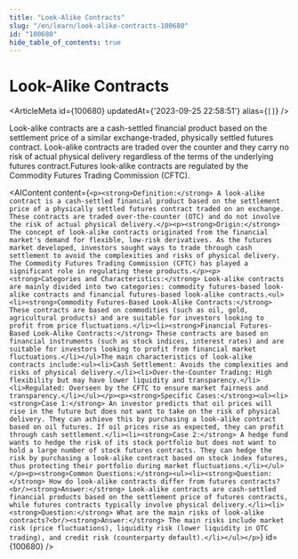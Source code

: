 ```yaml
---
title: "Look-Alike Contracts"
slug: "/en/learn/look-alike-contracts-100680"
id: "100680"
hide_table_of_contents: true
---
```



# Look-Alike Contracts

<ArticleMeta id={100680} updatedAt={'2023-09-25 22:58:51'} alias={`[]`} />
<div className='border-solid border-b border-t-0 my-4 border-[var(--ifm-color-gray-300)]' />

Look-alike contracts are a cash-settled financial product based on the settlement price of a similar exchange-traded, physically settled futures contract. Look-alike contracts are traded over the counter and they carry no risk of actual physical delivery regardless of the terms of the underlying futures contract.Futures look-alike contracts are regulated by the Commodity Futures Trading Commission (CFTC).

<AIContent content={`<p><strong>Definition:</strong> A look-alike contract is a cash-settled financial product based on the settlement price of a physically settled futures contract traded on an exchange. These contracts are traded over-the-counter (OTC) and do not involve the risk of actual physical delivery.</p><p><strong>Origin:</strong> The concept of look-alike contracts originated from the financial market's demand for flexible, low-risk derivatives. As the futures market developed, investors sought ways to trade through cash settlement to avoid the complexities and risks of physical delivery. The Commodity Futures Trading Commission (CFTC) has played a significant role in regulating these products.</p><p><strong>Categories and Characteristics:</strong> Look-alike contracts are mainly divided into two categories: commodity futures-based look-alike contracts and financial futures-based look-alike contracts.<ul><li><strong>Commodity Futures-Based Look-Alike Contracts:</strong> These contracts are based on commodities (such as oil, gold, agricultural products) and are suitable for investors looking to profit from price fluctuations.</li><li><strong>Financial Futures-Based Look-Alike Contracts:</strong> These contracts are based on financial instruments (such as stock indices, interest rates) and are suitable for investors looking to profit from financial market fluctuations.</li></ul>The main characteristics of look-alike contracts include:<ul><li>Cash Settlement: Avoids the complexities and risks of physical delivery.</li><li>Over-the-Counter Trading: High flexibility but may have lower liquidity and transparency.</li><li>Regulated: Overseen by the CFTC to ensure market fairness and transparency.</li></ul></p><p><strong>Specific Cases:</strong><ul><li><strong>Case 1:</strong> An investor predicts that oil prices will rise in the future but does not want to take on the risk of physical delivery. They can achieve this by purchasing a look-alike contract based on oil futures. If oil prices rise as expected, they can profit through cash settlement.</li><li><strong>Case 2:</strong> A hedge fund wants to hedge the risk of its stock portfolio but does not want to hold a large number of stock futures contracts. They can hedge the risk by purchasing a look-alike contract based on stock index futures, thus protecting their portfolio during market fluctuations.</li></ul></p><p><strong>Common Questions:</strong><ul><li><strong>Question:</strong> How do look-alike contracts differ from futures contracts?<br/><strong>Answer:</strong> Look-alike contracts are cash-settled financial products based on the settlement price of futures contracts, while futures contracts typically involve physical delivery.</li><li><strong>Question:</strong> What are the main risks of look-alike contracts?<br/><strong>Answer:</strong> The main risks include market risk (price fluctuations), liquidity risk (lower liquidity in OTC trading), and credit risk (counterparty default).</li></ul></p>`} id={100680} />

